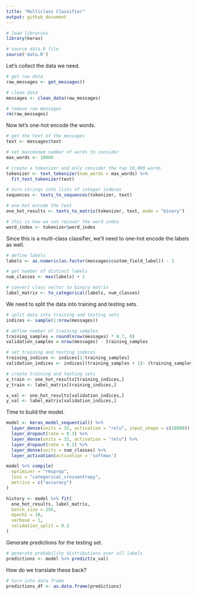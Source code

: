 ```yaml
---
title: "Multiclass Classifier"
output: github_document
---
```


```r
# load libraries
library(keras)

# source data.R file
source('data.R')
```

Let's collect the data we need.

```r
# get raw data
raw_messages <- get_messages()

# clean data
messages <- clean_data(raw_messages)

# remove raw messages
rm(raw_messages)
```

Now let's one-hot encode the words.

```r
# get the text of the messages
text <- messages$text

# set maximimum number of words to consider
max_words <- 10000

# create a tokenizer and only consider the top 10,000 words
tokenizer <- text_tokenizer(num_words = max_words) %>%
  fit_text_tokenizer(text) 

# turn strings into lists of integer indeces
sequences <- texts_to_sequences(tokenizer, text)

# one-hot encode the text
one_hot_results <- texts_to_matrix(tokenizer, text, mode = "binary")

# this is how we can recover the word index
word_index <- tokenizer$word_index
```

Since this is a multi-class classifier, we'll need to one-hot encode the labels as well.

```r
# define labels
labels <- as.numeric(as.factor(messages$custom_field_label)) - 1

# get number of distinct labels
num_classes <- max(labels) + 1

# convert class vector to binary matrix
label_matrix <- to_categorical(labels, num_classes)
```

We need to split the data into training and testing sets.

```r
# split data into training and testing sets
indices <- sample(1:nrow(messages))

# define number of training samples
training_samples = round(nrow(messages) * 0.7, 0)
validation_samples = nrow(messages) - training_samples

# set training and testing indeces
training_indices <- indices[1:training_samples]
validation_indices <- indices[(training_samples + 1): (training_samples + validation_samples)]

# create training and testing sets
x_train <- one_hot_results[training_indices,]
y_train <- label_matrix[training_indices,]

x_val <- one_hot_results[validation_indices,]
y_val <- label_matrix[validation_indices,]
```

Time to build the model.

```r
model <- keras_model_sequential() %>% 
  layer_dense(units = 32, activation = "relu", input_shape = c(10000)) %>% 
  layer_dropout(rate = 0.3) %>% 
  layer_dense(units = 32, activation = "relu") %>% 
  layer_dropout(rate = 0.2) %>% 
  layer_dense(units = num_classes) %>% 
  layer_activation(activation = 'softmax')

model %>% compile(
  optimizer = "rmsprop",
  loss = "categorical_crossentropy",
  metrics = c("accuracy")
)
```

```r
history <- model %>% fit(
  one_hot_results, label_matrix,
  batch_size = 256,
  epochs = 10,
  verbose = 1,
  validation_split = 0.3
)
```

Generate predictions for the testing set.

```r
# generate probability distributions over all labels
predictions <- model %>% predict(x_val)
```

How do we translate these back? 

```r
# turn into data frame
predictions_df <- as.data.frame(predictions)

```


